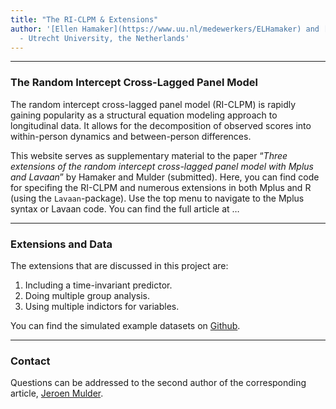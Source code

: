 ```yaml
---
title: "The RI-CLPM & Extensions"
author: '[Ellen Hamaker](https://www.uu.nl/medewerkers/ELHamaker) and [Jeroen Mulder](https://www.uu.nl/medewerkers/JDMulder)
  - Utrecht University, the Netherlands'
---
```


----

### The Random Intercept Cross-Lagged Panel Model
The random intercept cross-lagged panel model (RI-CLPM) is rapidly gaining popularity as a structural equation modeling approach to longitudinal data. It allows for the decomposition of observed scores into within-person dynamics and between-person differences. 

This website serves as supplementary material to the paper "*Three extensions of the random intercept cross-lagged panel model with Mplus and Lavaan*" by Hamaker and Mulder (submitted). Here, you can find code for specifing the RI-CLPM and numerous extensions in both Mplus and R (using the `Lavaan`-package). Use the top menu to navigate to the Mplus syntax or Lavaan code. You can find the full article at ...

----

### Extensions and Data
The extensions that are discussed in this project are:

1. Including a time-invariant predictor. 
2. Doing multiple group analysis. 
3. Using multiple indictors for variables. 

You can find the simulated example datasets on [Github](/data).

----

### Contact
Questions can be addressed to the second author of the corresponding article, [Jeroen Mulder](mailto:j.d.mulder@uu.nl). 
